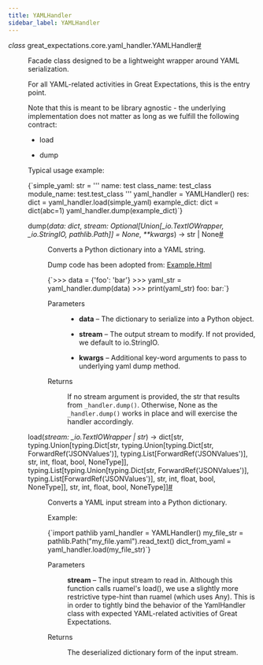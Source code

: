 ```yaml
---
title: YAMLHandler
sidebar_label: YAMLHandler
---
```


<section class="sphinx-api-doc" id="yamlhandler">

<dl class="py class">
<dt class="sig sig-object py" id="great_expectations.core.yaml_handler.YAMLHandler">
<em class="property"><span class="pre">class</span><span class="w"> </span></em><span class="sig-prename descclassname"><span class="pre">great_expectations.core.yaml_handler.</span></span><span class="sig-name descname"><span class="pre">YAMLHandler</span></span><a class="headerlink" href="#great_expectations.core.yaml_handler.YAMLHandler" title="Permalink to this definition">#</a>
</dt>
<dd>
<p>Facade class designed to be a lightweight wrapper around YAML serialization.</p>
<p>For all YAML-related activities in Great Expectations, this is the entry point.</p>
<p>Note that this is meant to be library agnostic - the underlying implementation does not
matter as long as we fulfill the following contract:</p>
<ul class="simple">
<li><p>load</p></li>
<li><p>dump</p></li>
</ul>
<p>Typical usage example:</p>
<p><CodeBlock language="python">{`simple_yaml: str = '''
    name: test
    class_name: test_class
    module_name: test.test_class
'''
yaml_handler = YAMLHandler()
res: dict = yaml_handler.load(simple_yaml)
example_dict: dict = dict(abc=1)
yaml_handler.dump(example_dict)`}</CodeBlock></p>
<dl class="py method">
<dt class="sig sig-object py" id="great_expectations.core.yaml_handler.YAMLHandler.dump">
<span class="sig-name descname"><span class="pre">dump</span></span><span class="sig-paren">(</span><em class="sig-param"><span class="n"><span class="pre">data</span></span><span class="p"><span class="pre">:</span></span><span class="w"> </span><span class="n"><span class="pre">dict</span></span></em>, <em class="sig-param"><span class="n"><span class="pre">stream</span></span><span class="p"><span class="pre">:</span></span><span class="w"> </span><span class="n"><span class="pre">Optional</span><span class="p"><span class="pre">[</span></span><span class="pre">Union</span><span class="p"><span class="pre">[</span></span><span class="pre">_io.TextIOWrapper</span><span class="p"><span class="pre">,</span></span><span class="w"> </span><span class="pre">_io.StringIO</span><span class="p"><span class="pre">,</span></span><span class="w"> </span><span class="pre">pathlib.Path</span><span class="p"><span class="pre">]</span></span><span class="p"><span class="pre">]</span></span></span><span class="w"> </span><span class="o"><span class="pre">=</span></span><span class="w"> </span><span class="default_value"><span class="pre">None</span></span></em>, <em class="sig-param"><span class="o"><span class="pre">**</span></span><span class="n"><span class="pre">kwargs</span></span></em><span class="sig-paren">)</span> <span class="sig-return"><span class="sig-return-icon">→</span> <span class="sig-return-typehint"><span class="pre">str</span><span class="w"> </span><span class="p"><span class="pre">|</span></span><span class="w"> </span><span class="pre">None</span></span></span><a class="headerlink" href="#great_expectations.core.yaml_handler.YAMLHandler.dump" title="Permalink to this definition">#</a>
</dt>
<dd>
<p>Converts a Python dictionary into a YAML string.</p>
<p>Dump code has been adopted from:
<a class="reference external" href="https://yaml.readthedocs.io/en/latest/example.html#output-of-dump-as-a-string">Example.Html</a></p>
<p><CodeBlock language="python">{`>>> data = {'foo': 'bar'}
>>> yaml_str = yaml_handler.dump(data)
>>> print(yaml_str)
foo:
    bar:`}</CodeBlock></p>
<dl class="field-list simple">
<dt class="field-odd">Parameters</dt>
<dd class="field-odd"><ul class="simple">
<li><p><strong>data</strong> – The dictionary to serialize into a Python object.</p></li>
<li><p><strong>stream</strong> – The output stream to modify. If not provided, we default to io.StringIO.</p></li>
<li><p><strong>kwargs</strong> – Additional key-word arguments to pass to underlying yaml dump method.</p></li>
</ul>
</dd>
<dt class="field-even">Returns</dt>
<dd class="field-even">
<p>If no stream argument is provided, the str that results from <code class="docutils literal notranslate"><span class="pre">_handler.dump()</span></code>.
Otherwise, None as the <code class="docutils literal notranslate"><span class="pre">_handler.dump()</span></code> works in place and will exercise the handler accordingly.</p>
</dd>
</dl>
</dd></dl>
<dl class="py method">
<dt class="sig sig-object py" id="great_expectations.core.yaml_handler.YAMLHandler.load">
<span class="sig-name descname"><span class="pre">load</span></span><span class="sig-paren">(</span><em class="sig-param"><span class="n"><span class="pre">stream</span></span><span class="p"><span class="pre">:</span></span><span class="w"> </span><span class="n"><span class="pre">_io.TextIOWrapper</span><span class="w"> </span><span class="p"><span class="pre">|</span></span><span class="w"> </span><span class="pre">str</span></span></em><span class="sig-paren">)</span> <span class="sig-return"><span class="sig-return-icon">→</span> <span class="sig-return-typehint"><span class="pre">dict[str,</span> <span class="pre">typing.Union[typing.Dict[str,</span> <span class="pre">typing.Union[typing.Dict[str,</span> <span class="pre">ForwardRef('JSONValues')],</span> <span class="pre">typing.List[ForwardRef('JSONValues')],</span> <span class="pre">str,</span> <span class="pre">int,</span> <span class="pre">float,</span> <span class="pre">bool,</span> <span class="pre">NoneType]],</span> <span class="pre">typing.List[typing.Union[typing.Dict[str,</span> <span class="pre">ForwardRef('JSONValues')],</span> <span class="pre">typing.List[ForwardRef('JSONValues')],</span> <span class="pre">str,</span> <span class="pre">int,</span> <span class="pre">float,</span> <span class="pre">bool,</span> <span class="pre">NoneType]],</span> <span class="pre">str,</span> <span class="pre">int,</span> <span class="pre">float,</span> <span class="pre">bool,</span> <span class="pre">NoneType]]</span></span></span><a class="headerlink" href="#great_expectations.core.yaml_handler.YAMLHandler.load" title="Permalink to this definition">#</a>
</dt>
<dd>
<p>Converts a YAML input stream into a Python dictionary.</p>
<p>Example:</p>
<p><CodeBlock language="python">{`import pathlib
yaml_handler = YAMLHandler()
my_file_str = pathlib.Path("my_file.yaml").read_text()
dict_from_yaml = yaml_handler.load(my_file_str)`}</CodeBlock></p>
<dl class="field-list simple">
<dt class="field-odd">Parameters</dt>
<dd class="field-odd">
<p><strong>stream</strong> – The input stream to read in. Although this function calls ruamel's load(), we
use a slightly more restrictive type-hint than ruamel (which uses Any). This is in order to tightly
bind the behavior of the YamlHandler class with expected YAML-related activities of Great Expectations.</p>
</dd>
<dt class="field-even">Returns</dt>
<dd class="field-even">
<p>The deserialized dictionary form of the input stream.</p>
</dd>
</dl>
</dd></dl>
</dd></dl>
</section>